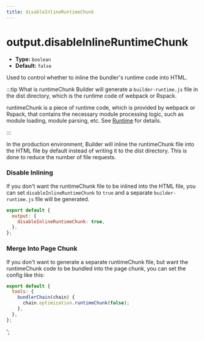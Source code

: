 ```yaml
---
title: disableInlineRuntimeChunk
---
```


# output.disableInlineRuntimeChunk

- **Type:** `boolean`
- **Default:** `false`

Used to control whether to inline the bundler's runtime code into HTML.


:::tip What is runtimeChunk
Builder will generate a `builder-runtime.js` file in the dist directory, which is the runtime code of webpack or Rspack.

runtimeChunk is a piece of runtime code, which is provided by webpack or Rspack, that contains the necessary module processing logic, such as module loading, module parsing, etc. See [Runtime](https://webpack.js.org/concepts/manifest/#runtime) for details.

:::

In the production environment, Builder will inline the runtimeChunk file into the HTML file by default instead of writing it to the dist directory. This is done to reduce the number of file requests.

### Disable Inlining

If you don't want the runtimeChunk file to be inlined into the HTML file, you can set `disableInlineRuntimeChunk` to `true` and a separate `builder-runtime.js` file will be generated.

```js
export default {
  output: {
    disableInlineRuntimeChunk: true,
  },
};
```

### Merge Into Page Chunk

If you don't want to generate a separate runtimeChunk file, but want the runtimeChunk code to be bundled into the page chunk, you can set the config like this:

```js
export default {
  tools: {
    bundlerChain(chain) {
      chain.optimization.runtimeChunk(false);
    },
  },
};
```
';
